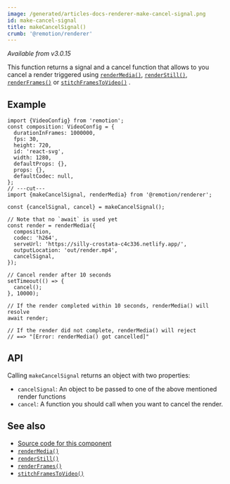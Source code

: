 ```yaml
---
image: /generated/articles-docs-renderer-make-cancel-signal.png
id: make-cancel-signal
title: makeCancelSignal()
crumb: '@remotion/renderer'
---
```


_Available from v3.0.15_

This function returns a signal and a cancel function that allows to you cancel a render triggered using [`renderMedia()`](/docs/renderer/render-media), [`renderStill()`](/docs/renderer/render-still), [`renderFrames()`](/docs/renderer/render-frames) or [`stitchFramesToVideo()`](/docs/renderer/stitch-frames-to-video)
.

## Example

```tsx twoslash
import {VideoConfig} from 'remotion';
const composition: VideoConfig = {
  durationInFrames: 1000000,
  fps: 30,
  height: 720,
  id: 'react-svg',
  width: 1280,
  defaultProps: {},
  props: {},
  defaultCodec: null,
};
// ---cut---
import {makeCancelSignal, renderMedia} from '@remotion/renderer';

const {cancelSignal, cancel} = makeCancelSignal();

// Note that no `await` is used yet
const render = renderMedia({
  composition,
  codec: 'h264',
  serveUrl: 'https://silly-crostata-c4c336.netlify.app/',
  outputLocation: 'out/render.mp4',
  cancelSignal,
});

// Cancel render after 10 seconds
setTimeout(() => {
  cancel();
}, 10000);

// If the render completed within 10 seconds, renderMedia() will resolve
await render;

// If the render did not complete, renderMedia() will reject
// ==> "[Error: renderMedia() got cancelled]"
```

## API

Calling `makeCancelSignal` returns an object with two properties:

- `cancelSignal`: An object to be passed to one of the above mentioned render functions
- `cancel`: A function you should call when you want to cancel the render.

## See also

- [Source code for this component](https://github.com/remotion-dev/remotion/blob/main/packages/renderer/src/make-cancel-signal.ts)
- [`renderMedia()`](/docs/renderer/render-media)
- [`renderStill()`](/docs/renderer/render-still)
- [`renderFrames()`](/docs/renderer/render-frames)
- [`stitchFramesToVideo()`](/docs/renderer/stitch-frames-to-video)
